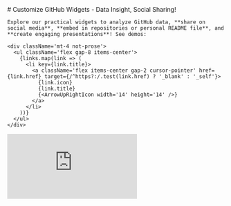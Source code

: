 
<div className='grid grid-cols-12 gap-4'>
  <section className='col-span-12 sm:col-span-6 md:col-span-7 lg:col-span-9'>
    # Customize GitHub Widgets - Data Insight, Social Sharing!

    Explore our practical widgets to analyze GitHub data, **share on social media**, **embed in repositories or personal README file**, and **create engaging presentations**! See demos:

    <div className='mt-4 not-prose'>
      <ul className='flex gap-8 items-center'>
        {links.map(link => (
          <li key={link.title}>
            <a className='flex items-center gap-2 cursor-pointer' href={link.href} target={/^https?:/.test(link.href) ? '_blank' : '_self'}>
              {link.icon}
              {link.title}
              {<ArrowUpRightIcon width='14' height='14' />}
            </a>
          </li>
        ))}
      </ul>
    </div>
  </section>

  <section className='col-span-12 sm:col-span-6 md:col-span-5 lg:col-span-3 flex items-center justify-end'>
    <iframe
      className='w-full sm:max-w-xs aspect-video bg-toolbar rounded'
      src="https://www.youtube.com/embed/An0VW0k_CKA?autoplay=1&loop=1&rel=0&playlist=An0VW0k_CKA&showinfo=0"
      title="YouTube video player" frameBorder="0"
      allow="accelerometer; autoplay; loop; clipboard-write; encrypted-media; gyroscope; picture-in-picture; web-share"
      allowFullScreen
    />
  </section>
</div>
